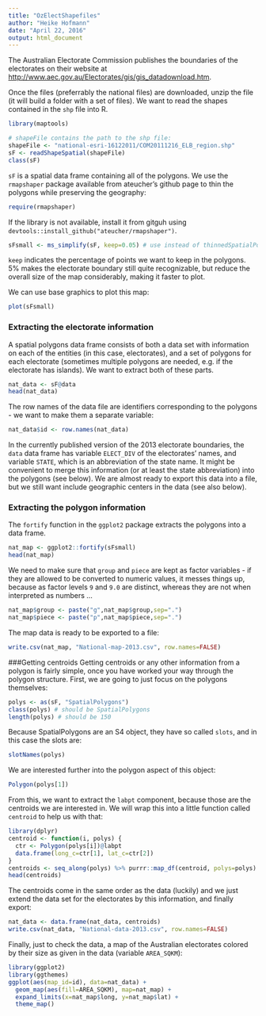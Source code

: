 ```yaml
---
title: "OzElectShapefiles"
author: "Heike Hofmann"
date: "April 22, 2016"
output: html_document
---
```


The Australian Electorate Commission publishes the boundaries of the electorates on their website at [http://www.aec.gov.au/Electorates/gis/gis_datadownload.htm](http://www.aec.gov.au/Electorates/gis/gis_datadownload.htm).

Once the files (preferrably the national files) are downloaded, unzip the file (it will build a folder with a set of files). We want to read the shapes contained in the `shp` file into R.
```r
library(maptools)

# shapeFile contains the path to the shp file:
shapeFile <- "national-esri-16122011/COM20111216_ELB_region.shp"
sF <- readShapeSpatial(shapeFile)
class(sF)
```
`sF` is a spatial data frame containing all of the polygons. 
We use the `rmapshaper` package available from ateucher's github page to thin the polygons while preserving the geography:

```r
require(rmapshaper)
```
If the library is not available, install it from gitguh using 
```devtools::install_github("ateucher/rmapshaper")```.

```r
sFsmall <- ms_simplify(sF, keep=0.05) # use instead of thinnedSpatialPoly
```
`keep` indicates the percentage of points we want to keep in the polygons. 5% makes the electorate boundary still quite recognizable, but reduce the overall size of the map considerably, making it faster to plot.

We can use base graphics to plot this map:
```r
plot(sFsmall)
```


### Extracting the electorate information 

A spatial polygons data frame consists of both a data set with information on each of the entities (in this case, electorates), and a set of polygons for each electorate (sometimes multiple polygons are needed, e.g. if the electorate has islands). We want to extract both of these parts.
```r
nat_data <- sF@data
head(nat_data)
```
The row names of the data file are identifiers corresponding to the polygons - we want to make them a separate variable:
```r
nat_data$id <- row.names(nat_data)
```
In the currently published version of the 2013 electorate boundaries, the `data` data frame has variable `ELECT_DIV` of the electorates' names, and variable `STATE`, which is an abbreviation of the state name. It might be convenient to merge this information (or at least the state abbreviation) into the polygons (see below).
We are almost ready to export this data  into a file, but we still want include geographic centers in the data (see also below).

### Extracting the polygon information 

The `fortify` function in the `ggplot2` package extracts the polygons into a data frame. 
```r
nat_map <- ggplot2::fortify(sFsmall)
head(nat_map)

```

We need to make sure that `group` and `piece` are kept as factor variables - if they are allowed to be converted to numeric values, it messes things up, because as factor levels `9` and `9.0` are distinct, whereas they are not when interpreted as numbers ...
```r
nat_map$group <- paste("g",nat_map$group,sep=".")
nat_map$piece <- paste("p",nat_map$piece,sep=".")
```
The map data is ready to be exported to a file:
```r
write.csv(nat_map, "National-map-2013.csv", row.names=FALSE)
```

###Getting centroids 
Getting centroids or any other information from a polygon is fairly simple, once you have worked your way through the polygon structure.
First, we are going to just focus on the polygons themselves:
```r
polys <- as(sF, "SpatialPolygons")
class(polys) # should be SpatialPolygons
length(polys) # should be 150
```

Because SpatialPolygons are an S4 object, they have so called `slots`, and in this case the slots are:
```r
slotNames(polys)
```
We are interested further into the polygon aspect of this object:

```r
Polygon(polys[1])
```
From this, we want to extract the `labpt` component, because those are the centroids we are interested in. We will wrap this into a little function called `centroid` to help us with that:

```r
library(dplyr)
centroid <- function(i, polys) {
  ctr <- Polygon(polys[i])@labpt
  data.frame(long_c=ctr[1], lat_c=ctr[2])
}
centroids <- seq_along(polys) %>% purrr::map_df(centroid, polys=polys)
head(centroids)
```
The centroids come in the same order as the data (luckily) and we just extend the data set for the electorates by this information, and finally export:
```r
nat_data <- data.frame(nat_data, centroids)
write.csv(nat_data, "National-data-2013.csv", row.names=FALSE)
```


Finally, just to check the data, a map of the Australian electorates colored by their size as given in the data (variable `AREA_SQKM`):
```r
library(ggplot2)
library(ggthemes)
ggplot(aes(map_id=id), data=nat_data) +
  geom_map(aes(fill=AREA_SQKM), map=nat_map) +
  expand_limits(x=nat_map$long, y=nat_map$lat) + 
  theme_map()
```

